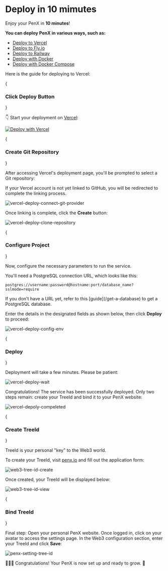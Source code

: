 
# Deploy in 10 mimutes

Enjoy your PenX in **10 minutes**!

**You can deploy PenX in various ways, such as:**

- [Deploy to Vercel](/deployment/vercel)
- [Deploy to Fly.io](deployment/flyio)
- [Deploy to Railway](deployment/railway)
- [Deploy with Docker ](/deployment/docker)
- [Deploy with Docker Compose](/deployment/docker-compose)

Here is the guide for deploying to Vercel:

<Steps>

{<h3>Click Deploy Button</h3>}

👇 Start your deployment on [Vercel](https://vercel.com/):

[![Deploy with Vercel](https://vercel.com/button)](https://vercel.com/new/clone?repository-url=https%3A%2F%2Fgithub.com%2Fpenx-lab%2Fpenx&env=DATABASE_URL&envDescription=Your+Personal+Database+Url&envLink=https%3A%2F%2Fdocs.penx.io%2Fguides%2Fenvironment-variables%23database_url&project-name=my-penx-blog&repository-name=my-penx-blog&fork=true)

{<h3>Create Git Repository</h3>}

After accessing Vercel's deployment page, you'll be prompted to select a Git repository:

<Callout type="warning" emoji="⚠️">
  If your Vercel account is not yet linked to GitHub, you will be redirected to
  complete the linking process.
</Callout>

![vercel-deploy-connect-git-provider](/images/screenshot/vercel-deploy-connect-git-provider.png)

Once linking is complete, click the **Create** button:

![vercel-deploy-clone-repository](/images/screenshot/vercel-deploy-clone-repository.png)

{<h3>Configure Project</h3>}

Now, configure the necessary parameters to run the service.

You'll need a PostgreSQL connection URL, which looks like this:

```text
postgres://username:password@hostname:port/database_name?sslmode=require
```

<Callout type="info">
  If you don't have a URL yet, refer to this [guide](/get-a-database) to get a
  PostgreSQL database.
</Callout>

Enter the details in the designated fields as shown below, then click **Deploy** to proceed:

![vercel-deploy-config-env](/images/screenshot/vercel-deploy-config-env.png)

{<h3>Deploy</h3>}

Deployment will take a few minutes. Please be patient:

![vercel-deploy-wait](/images/screenshot/vercel-deploy-wait.png)

Congratulations! The service has been successfully deployed. Only two steps remain: create your TreeId and bind it to your PenX website:

![vercel-depoly-compeleted](/images/screenshot/vercel-depoly-compeleted.png)

{<h3>Create TreeId</h3>}

<Callout type="info">TreeId is your personal "key" to the Web3 world.</Callout>

To create your TreeId, visit [penx.io](https://www.penx.io/create-space) and fill out the application form:

![web3-tree-id-create](/images/screenshot/web3-tree-id-create.png)

Once created, your TreeId will be displayed below:

![web3-tree-id-view](/images/screenshot/web3-tree-id-view.png)

{<h3>Bind TreeId</h3>}

Final step: Open your personal PenX website. Once logged in, click on your avatar to access the settings page.
In the Web3 configuration section, enter your TreeId and click **Save**:

![penx-setting-tree-id](/images/screenshot/penx-setting-tree-id.png)

</Steps>

🎉🎉🎉 Congratulations! Your PenX is now set up and ready to grow. 🌱
